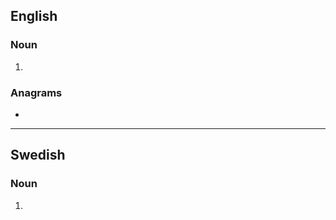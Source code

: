 ==English==

===Noun===
{{head|en|noun plural form}}

# {{plural of|deciliter|lang=en}}

===Anagrams===
* {{anagrams|en|a=cdeeiilrst|decilitres}}

----

==Swedish==

===Noun===
{{head|sv|noun form}}

# {{sv-noun-form-indef-gen|deciliter}}